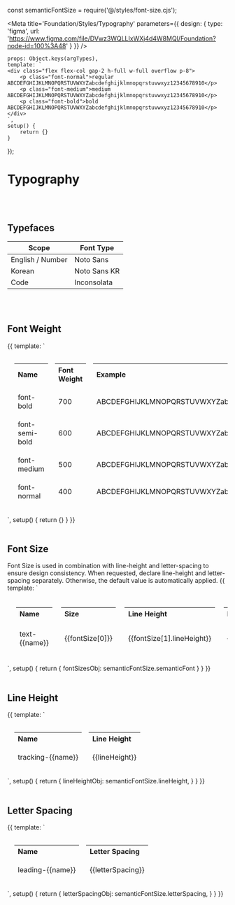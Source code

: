 const semanticFontSize = require('@/styles/font-size.cjs');

<Meta title='Foundation/Styles/Typography' parameters={{
    design: {
        type: 'figma',
        url: 'https://www.figma.com/file/DVwz3WQLLIxWXj4d4W8MQI/Foundation?node-id=100%3A48'
    }
}} />


    props: Object.keys(argTypes),
    template: `
    <div class="flex flex-col gap-2 h-full w-full overflow p-8">
        <p class="font-normal">regular ABCDEFGHIJKLMNOPQRSTUVWXYZabcdefghijklmnopqrstuvwxyz12345678910</p>
        <p class="font-medium">medium ABCDEFGHIJKLMNOPQRSTUVWXYZabcdefghijklmnopqrstuvwxyz12345678910</p>
        <p class="font-bold">bold ABCDEFGHIJKLMNOPQRSTUVWXYZabcdefghijklmnopqrstuvwxyz12345678910</p>
    </div>
    `,
    setup() {
        return {}
    }
});


# Typography

<br/>
<br/>

## Typefaces
|Scope|Font Type|
|-|-|
|English / Number|Noto Sans|
|Korean|Noto Sans KR|
|Code|Inconsolata|
<br/>
<br/>

## Font Weight
<Canvas>
    <Story name="Font Weight">
        {{
            template: `
<table style="border-collapse: separate; border-spacing: 16px; text-align: left;">
    <thead>
        <tr>
            <th>Name</th>
            <th>Font Weight</th>
            <th>Example</th>
        </tr>
    </thead>
    <tbody>
        <tr>
            <td>font-bold</td>
            <td>700</td>
            <td class="font-bold">ABCDEFGHIJKLMNOPQRSTUVWXYZabcdefghijklmnopqrstuvwxyz12345678910</td>
        </tr>
        <tr>
            <td>font-semi-bold</td>
            <td>600</td>
            <td class="font-bold">ABCDEFGHIJKLMNOPQRSTUVWXYZabcdefghijklmnopqrstuvwxyz12345678910</td>
        </tr>
        <tr>
            <td>font-medium</td>
            <td>500</td>
            <td class="font-medium">ABCDEFGHIJKLMNOPQRSTUVWXYZabcdefghijklmnopqrstuvwxyz12345678910</td>
        </tr>
        <tr>
            <td>font-normal</td>
            <td>400</td>
            <td class="font-normal">ABCDEFGHIJKLMNOPQRSTUVWXYZabcdefghijklmnopqrstuvwxyz12345678910</td>
        </tr>
    </tbody>
</table>
            `,
            setup() {
                return {}
            }
        }}
    </Story>
</Canvas>

<br/>
<br/>

## Font Size
Font Size is used in combination with line-height and letter-spacing to ensure design consistency. When requested, declare line-height and letter-spacing separately. Otherwise, the default value is automatically applied.
<Canvas>
    <Story name="Font Size">
        {{
            template: `
<table style="width: 100%; overflow: auto; border-collapse: separate; border-spacing: 20px; text-align: left;">
    <thead>
        <tr>
            <th>Name</th>
            <th style="width: 100px;">Size</th>
            <th>Line Height</th>
            <th>Letter Spacing</th>
            <th>Example</th>
        </tr>
    </thead>
    <tbody>
        <tr v-for=" (fontSize, name) in fontSizesObj">
            <td>text-{{name}}</td>
            <td>{{fontSize[0]}}</td>
            <td>{{fontSize[1].lineHeight}}</td>
            <td>{{fontSize[1].letterSpacing}}</td>
            <td :class="'text-'+ name">{{name}}</td>
        </tr>
    </tbody>
</table>
            `,
            setup() {
                return {
                    fontSizesObj: semanticFontSize.semanticFont
                }
            }
        }}
    </Story>
</Canvas>

<br/>
<br/>

## Line Height
<Canvas>
    <Story name="Line Height">
        {{
            template: `
<table style="border-collapse: separate; border-spacing: 16px; text-align: left;">
    <thead>
        <tr>
            <th>Name</th>
            <th>Line Height</th>
        </tr>
    </thead>
    <tbody>
        <tr v-for="(lineHeight, name) in lineHeightObj">
            <td >tracking-{{name}}</td>
            <td> {{lineHeight}}</td>
        </tr>
    </tbody>
</table>
            `,
            setup() {
                return {
                    lineHeightObj: semanticFontSize.lineHeight,
                }
            }
        }}
    </Story>
</Canvas>

<br/>
<br/>

## Letter Spacing
<Canvas>
    <Story name="Letter Spacing">
        {{
            template: `
<table style="border-collapse: separate; border-spacing: 16px; text-align: left;">
    <thead>
        <tr>
            <th>Name</th>
            <th>Letter Spacing</th>
        </tr>
    </thead>
    <tbody>
        <tr v-for="(letterSpacing, name) in letterSpacingObj">
            <td >leading-{{name}}</td>
            <td> {{letterSpacing}}</td>
        </tr>
    </tbody>
</table>
            `,
            setup() {
                return {
                    letterSpacingObj: semanticFontSize.letterSpacing,
                }
            }
        }}
    </Story>
</Canvas>

<br/>
<br/>



